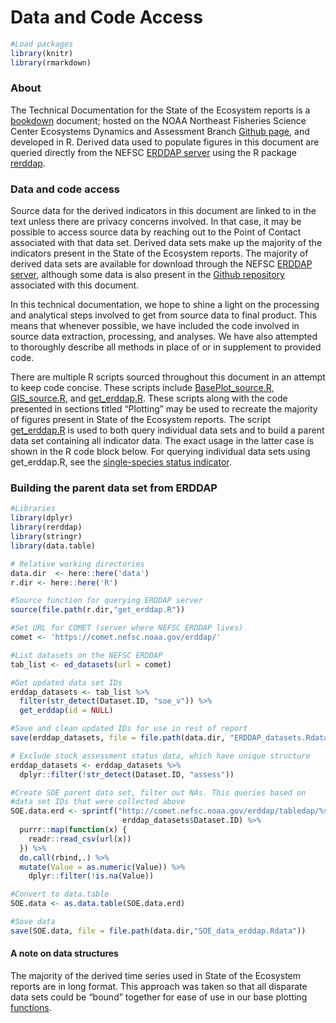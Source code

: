 # Data and Code Access {#erddap}

```r

#Load packages
library(knitr)
library(rmarkdown)


```


### About

The Technical Documentation for the State of the Ecosystem reports is a [bookdown](https://bookdown.org) document; hosted on the NOAA Northeast Fisheries Science Center Ecosystems Dynamics and Assessment Branch [Github page](https://github.com/NOAA-EDAB), and developed in R. Derived data used to populate figures in this document are queried directly from the NEFSC [ERDDAP server](https://comet.nefsc.noaa.gov/erddap/info/index.html?page=1&itemsPerPage=1000) using the R package [rerddap](https://cran.r-project.org/web/packages/rerddap/vignettes/Using_rerddap.html).  

### Data and code access

Source data for the derived indicators in this document are linked to in the text unless there are privacy concerns involved. In that case, it may be possible to access source data by reaching out to the Point of Contact associated with that data set. Derived data sets make up the majority of the indicators present in the State of the Ecosystem reports. The majority of derived data sets are available for download through the NEFSC [ERDDAP server](https://comet.nefsc.noaa.gov/erddap/info/index.html?page=1&itemsPerPage=1000), although some data is also present in the [Github repository](https://github.com/NOAA-EDAB/tech-memo) associated with this document. 

In this technical documentation, we hope to shine a light on the processing and analytical steps involved to get from source data to final product. This means that whenever possible, we have included the code involved in source data extraction, processing, and analyses. We have also attempted to thoroughly describe all methods in place of or in supplement to provided code. 

There are multiple R scripts sourced throughout this document in an attempt to keep code concise. These scripts include [BasePlot_source.R](https://github.com/NOAA-EDAB/tech-memo/blob/master/R/BasePlot_source.R), [GIS_source.R](https://github.com/NOAA-EDAB/tech-memo/blob/master/R/GIS_source.R), and [get_erddap.R](https://github.com/NOAA-EDAB/tech-memo/blob/master/R/get_erddap.R). These scripts along with the code presented in sections titled "Plotting" may be used to recreate the majority of figures present in State of the Ecosystem reports. The script [get_erddap.R](https://github.com/NOAA-EDAB/tech-memo/blob/master/R/get_erddap.R) is used to both query individual data sets and to build a parent data set containing all indicator data. The exact usage in the latter case is shown in the R code block below. For querying individual data sets using get_erddap.R, see the [single-species status indicator](#stockstatus).

### Building the parent data set from ERDDAP

```r
 
#Libraries
library(dplyr)
library(rerddap)
library(stringr)
library(data.table)

# Relative working directories
data.dir  <- here::here('data')
r.dir <- here::here('R')

#Source function for querying ERDDAP server
source(file.path(r.dir,"get_erddap.R"))

#Set URL for COMET (server where NEFSC ERDDAP lives)
comet <- 'https://comet.nefsc.noaa.gov/erddap/'

#List datasets on the NEFSC ERDDAP
tab_list <- ed_datasets(url = comet)

#Get updated data set IDs
erddap_datasets <- tab_list %>% 
  filter(str_detect(Dataset.ID, "soe_v")) %>% 
  get_erddap(id = NULL)

#Save and clean updated IDs for use in rest of report
save(erddap_datasets, file = file.path(data.dir, "ERDDAP_datasets.Rdata"))

# Exclude stock assessment status data, which have unique structure
erddap_datasets <- erddap_datasets %>%
  dplyr::filter(!str_detect(Dataset.ID, "assess")) 

#Create SOE parent data set, filter out NAs. This queries based on 
#data set IDs that were collected above
SOE.data.erd <- sprintf("http://comet.nefsc.noaa.gov/erddap/tabledap/%s.csv",
                         erddap_datasets$Dataset.ID) %>% 
  purrr::map(function(x) {
    readr::read_csv(url(x))
  }) %>% 
  do.call(rbind,.) %>% 
  mutate(Value = as.numeric(Value)) %>% 
    dplyr::filter(!is.na(Value))

#Convert to data.table
SOE.data <- as.data.table(SOE.data.erd)

#Save data
save(SOE.data, file = file.path(data.dir,"SOE_data_erddap.Rdata"))

```

#### A note on data structures

The majority of the derived time series used in State of the Ecosystem reports are in long format. This approach was taken so that all disparate data sets could be "bound" together for ease of use in our base plotting [functions]((https://github.com/NOAA-EDAB/tech-memo/blob/master/R/BasePlot_source.R)).
